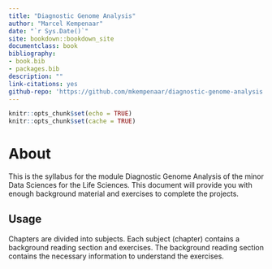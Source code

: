 ```yaml
--- 
title: "Diagnostic Genome Analysis"
author: "Marcel Kempenaar"
date: "`r Sys.Date()`"
site: bookdown::bookdown_site
documentclass: book
bibliography:
- book.bib
- packages.bib
description: ""
link-citations: yes
github-repo: 'https://github.com/mkempenaar/diagnostic-genome-analysis'
---
```


```r
knitr::opts_chunk$set(echo = TRUE)
knitr::opts_chunk$set(cache = TRUE)
```

# About {-}

This is the syllabus for the module Diagnostic Genome Analysis of the minor Data Sciences for the Life Sciences. 
This document will provide you with enough background material and exercises to complete the projects. 

## Usage {-}

Chapters are divided into subjects. Each subject (chapter) contains a background reading section and exercises. The background reading section contains the necessary information to understand the exercises.

